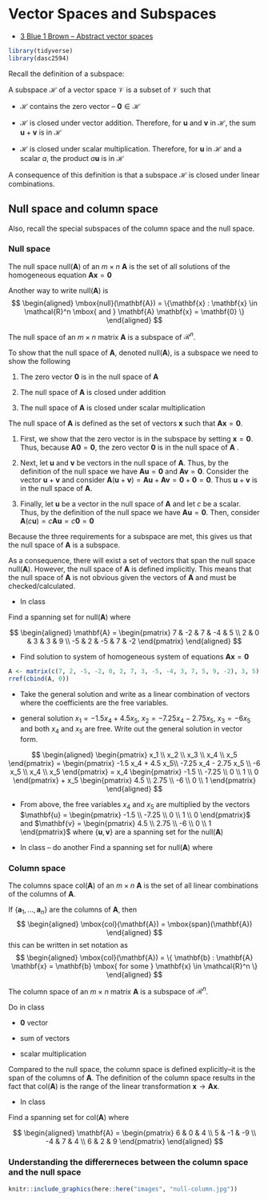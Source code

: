 #  Vector Spaces and Subspaces



- [3 Blue 1 Brown -- Abstract vector spaces](https://www.3blue1brown.com/lessons/abstract-vector-spaces)


```r
library(tidyverse)
library(dasc2594)
```

Recall the definition of a subspace:

::: {.definition}
A subspace $\mathcal{H}$ of a vector space $\mathcal{V}$ is a subset of $\mathcal{V}$ such that

* $\mathcal{H}$ contains the zero vector -- $\mathbf{0} \in \mathcal{H}$

* $\mathcal{H}$ is closed under vector addition. Therefore, for $\mathbf{u}$ and $\mathbf{v}$ in $\mathcal{H}$, the sum $\mathbf{u} + \mathbf{v}$ is in $\mathcal{H}$

* $\mathcal{H}$ is closed under scalar multiplication. Therefore, for $\mathbf{u}$ in $\mathcal{H}$ and a scalar $a$, the product $a \mathbf{u}$ is in $\mathcal{H}$
:::

A consequence of this definition is that a subspace $\mathcal{H}$ is closed under linear combinations. 


## Null space and column space

Also, recall the special subspaces of the column space and the null space. 


### Null space

::: {.definition}
The null space null($\mathbf{A}$) of an $m \times n$ $\mathbf{A}$ is the set of all solutions of the homogeneous equation $\mathbf{A} \mathbf{x} = \mathbf{0}$

Another way to write null($\mathbf{A}$) is 
$$
\begin{aligned}
\mbox{null}(\mathbf{A}) = \{\mathbf{x} : \mathbf{x} \in \mathcal{R}^n \mbox{ and } \mathbf{A} \mathbf{x} = \mathbf{0} \}
\end{aligned}
$$
:::



:::{.theorem}
The null space of an $m \times n$ matrix $\mathbf{A}$ is a subspace of $\mathcal{R}^n$.
:::



:::{.proof}
To show that the null space of $\mathbf{A}$, denoted null($\mathbf{A})$, is a subspace we need to show the following

1) The zero vector $\mathbf{0}$ is in the null space of $\mathbf{A}$

2) The null space of $\mathbf{A}$ is closed under addition

3) The null space of $\mathbf{A}$ is closed under scalar multiplication

The null space of $\mathbf{A}$ is defined as the set of vectors $\mathbf{x}$ such that $\mathbf{A} \mathbf{x} = \mathbf{0}$. 

1) First, we show that the zero vector is in the subspace by setting $\mathbf{x} = \mathbf{0}$. Thus, because $\mathbf{A} \mathbf{0} = \mathbf{0}$, the zero vector $\mathbf{0}$ is in the null space of $\mathbf{A}$ .

2) Next, let $\mathbf{u}$ and $\mathbf{v}$ be vectors in the null space of $\mathbf{A}$. Thus, by the definition of the null space we have $\mathbf{A} \mathbf{u} = \mathbf{0}$ and $\mathbf{A} \mathbf{v} = \mathbf{0}$. Consider the vector $\mathbf{u} + \mathbf{v}$ and consider $\mathbf{A} (\mathbf{u} + \mathbf{v}) = \mathbf{A} \mathbf{u} + \mathbf{A} \mathbf{v} = \mathbf{0} + \mathbf{0} = \mathbf{0}$. Thus $\mathbf{u} + \mathbf{v}$ is in the null space of $\mathbf{A}$.

3) Finally, let $\mathbf{u}$ be a vector in the null space of $\mathbf{A}$ and let $c$ be a scalar. Thus, by the definition of the null space we have $\mathbf{A} \mathbf{u} = \mathbf{0}$. Then, consider $\mathbf{A} (c \mathbf{u}) = c \mathbf{A} \mathbf{u} = c \mathbf{0} = \mathbf{0}$

Because the three requirements for a subspace are met, this gives us that the null space of $\mathbf{A}$ is a subspace.
:::


As a consequence, there will exist a set of vectors that span the null space null($\mathbf{A}$). However, the null space of $\mathbf{A}$ is defined implicitly. This means that the null space of $\mathbf{A}$ is not obvious given the vectors of $\mathbf{A}$ and must be checked/calculated.

:::{.example}
* In class

Find a spanning set for null($\mathbf{A}$) where

$$
\begin{aligned}
\mathbf{A} = \begin{pmatrix} 7 & -2 & 7 & -4 & 5 \\ 2 & 0 & 3 & 3 & 9 \\ -5 & 2 & -5 & 7 & -2 \end{pmatrix}
\end{aligned}
$$

* Find solution to system of homogeneous system of equations $\mathbf{A} \mathbf{x} = \mathbf{0}$

```r
A <- matrix(c(7, 2, -5, -2, 0, 2, 7, 3, -5, -4, 3, 7, 5, 9, -2), 3, 5)
rref(cbind(A, 0))
```

* Take the general solution and write as a linear combination of vectors where the coefficients are the free variables.

* general solution $x_1 = -1.5 x_4 + 4.5 x_5$, $x_2 = -7.25 x_4 - 2.75 x_5$, $x_3 = -6 x_5$ and both $x_4$ and $x_5$ are free. Write out the general solution in vector form.

$$
\begin{aligned}
\begin{pmatrix} x_1 \\ x_2 \\ x_3 \\ x_4 \\ x_5 \end{pmatrix} = \begin{pmatrix} -1.5 x_4 + 4.5 x_5\\ -7.25 x_4 - 2.75 x_5 \\ -6 x_5 \\ x_4 \\ x_5 \end{pmatrix} = x_4 \begin{pmatrix} -1.5 \\ -7.25 \\ 0 \\ 1 \\ 0 \end{pmatrix} + x_5 \begin{pmatrix} 4.5 \\ 2.75 \\ -6 \\ 0 \\ 1 \end{pmatrix}
\end{aligned}
$$

* From above, the free variables $x_4$ and $x_5$ are multiplied by the vectors $\mathbf{u} =  \begin{pmatrix} -1.5 \\ -7.25 \\ 0 \\ 1 \\ 0 \end{pmatrix}$ and $\mathbf{v} = \begin{pmatrix} 4.5 \\ 2.75 \\ -6 \\ 0 \\ 1 \end{pmatrix}$ where $\{ \mathbf{u}, \mathbf{v} \}$ are a spanning set for the null($\mathbf{A}$)

:::

:::{.example}
* In class -- do another
Find a spanning set for null($\mathbf{A}$) where

:::



### Column space

::: {.definition}
The columns space col($\mathbf{A}$) of an $m \times n$ $\mathbf{A}$ is the set of all linear combinations of the columns of $\mathbf{A}$. 

If $\{ \mathbf{a}_1, \ldots, \mathbf{a}_n\}$ are the columns of $\mathbf{A}$, then 
$$
\begin{aligned}
\mbox{col}(\mathbf{A}) = \mbox{span}(\mathbf{A})
\end{aligned}
$$
this can be written in set notation as 
$$
\begin{aligned}
\mbox{col}(\mathbf{A}) = \{ \mathbf{b} : \mathbf{A} \mathbf{x} = \mathbf{b} \mbox{ for some } \mathbf{x} \in \mathcal{R}^n \}
\end{aligned}
$$
:::

:::{.theorem}
The column space of an $m \times n$ matrix $\mathbf{A}$ is a subspace of $\mathcal{R}^n$.
:::

:::{.proof}
Do in class

* $\mathbf{0}$ vector

* sum of vectors

* scalar multiplication
:::


Compared to the null space, the column space is defined explicitly--it is the span of the columns of $\mathbf{A}$. The definition of the column space results in the fact that col($\mathbf{A}$) is the range of the linear transformation $\mathbf{x} \rightarrow \mathbf{A} \mathbf{x}$.

:::{.example}
* In class

Find a spanning set for col($\mathbf{A}$) where

$$
\begin{aligned}
\mathbf{A} = \begin{pmatrix} 6 & 0 & 4 \\ 5 & -1 & -9 \\ -4 & 7 & 4 \\ 6 & 2 & 9 \end{pmatrix}
\end{aligned}
$$
:::


### Understanding the differerneces between the column space and the null space

```r
knitr::include_graphics(here::here("images", "null-column.jpg"))
```












